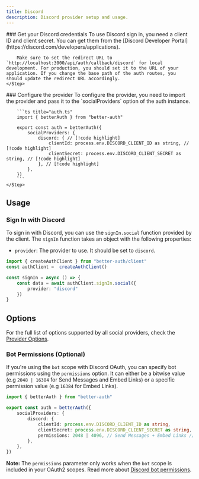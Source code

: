 ```yaml
---
title: Discord
description: Discord provider setup and usage.
---
```


<Steps>
    <Step> 
        ### Get your Discord credentials
        To use Discord sign in, you need a client ID and client secret. You can get them from the [Discord Developer Portal](https://discord.com/developers/applications).

        Make sure to set the redirect URL to `http://localhost:3000/api/auth/callback/discord` for local development. For production, you should set it to the URL of your application. If you change the base path of the auth routes, you should update the redirect URL accordingly.
    </Step>

  <Step>
        ### Configure the provider
        To configure the provider, you need to import the provider and pass it to the `socialProviders` option of the auth instance.

        ```ts title="auth.ts" 
        import { betterAuth } from "better-auth"
        
        export const auth = betterAuth({ 
            socialProviders: {
                discord: { // [!code highlight]
                    clientId: process.env.DISCORD_CLIENT_ID as string, // [!code highlight]
                    clientSecret: process.env.DISCORD_CLIENT_SECRET as string, // [!code highlight]
                }, // [!code highlight]
            },
        })
        ```
    </Step>
</Steps>

## Usage

### Sign In with Discord 

To sign in with Discord, you can use the `signIn.social` function provided by the client. The `signIn` function takes an object with the following properties:
- `provider`: The provider to use. It should be set to `discord`.

```ts title="auth-client.ts"
import { createAuthClient } from "better-auth/client"
const authClient =  createAuthClient()

const signIn = async () => {
    const data = await authClient.signIn.social({
        provider: "discord"
    })
}
```

## Options

For the full list of options supported by all social providers, check the [Provider Options](/docs/concepts/oauth#provider-options).

### Bot Permissions (Optional)

If you're using the `bot` scope with Discord OAuth, you can specify bot permissions using the `permissions` option. It can either be a bitwise value (e.g `2048 | 16384` for Send Messages and Embed Links) or a specific permission value (e.g `16384` for Embed Links).

```ts title="auth.ts" 
import { betterAuth } from "better-auth"

export const auth = betterAuth({ 
    socialProviders: {
        discord: {
            clientId: process.env.DISCORD_CLIENT_ID as string,
            clientSecret: process.env.DISCORD_CLIENT_SECRET as string,
            permissions: 2048 | 4096, // Send Messages + Embed Links // [!code highlight]
        }, 
    },
})
```

**Note:** The `permissions` parameter only works when the `bot` scope is included in your OAuth2 scopes. Read more about [Discord bot permissions](https://discord.com/developers/docs/topics/permissions).